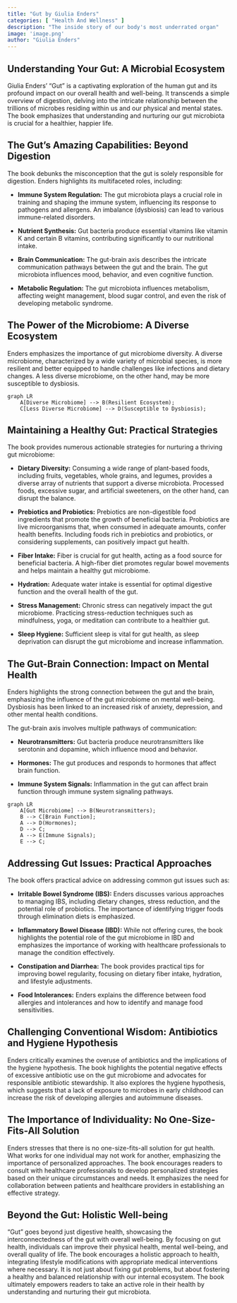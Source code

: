 ```yaml
---
title: "Gut by Giulia Enders"
categories: [ "Health And Wellness" ]
description: "The inside story of our body's most underrated organ"
image: 'image.png'
author: "Giulia Enders"
---
```

## Understanding Your Gut: A Microbial Ecosystem

Giulia Enders' "Gut" is a captivating exploration of the human gut and its profound impact on our overall health and well-being.  It transcends a simple overview of digestion, delving into the intricate relationship between the trillions of microbes residing within us and our physical and mental states.  The book emphasizes that understanding and nurturing our gut microbiota is crucial for a healthier, happier life.

## The Gut's Amazing Capabilities: Beyond Digestion

The book debunks the misconception that the gut is solely responsible for digestion. Enders highlights its multifaceted roles, including:

* **Immune System Regulation:** The gut microbiota plays a crucial role in training and shaping the immune system, influencing its response to pathogens and allergens.  An imbalance (dysbiosis) can lead to various immune-related disorders.

* **Nutrient Synthesis:** Gut bacteria produce essential vitamins like vitamin K and certain B vitamins, contributing significantly to our nutritional intake.

* **Brain Communication:** The gut-brain axis describes the intricate communication pathways between the gut and the brain. The gut microbiota influences mood, behavior, and even cognitive function.

* **Metabolic Regulation:** The gut microbiota influences metabolism, affecting weight management, blood sugar control, and even the risk of developing metabolic syndrome.


##  The Power of the Microbiome: A Diverse Ecosystem

Enders emphasizes the importance of gut microbiome diversity.  A diverse microbiome, characterized by a wide variety of microbial species, is more resilient and better equipped to handle challenges like infections and dietary changes.  A less diverse microbiome, on the other hand, may be more susceptible to dysbiosis.

```mermaid
graph LR
    A[Diverse Microbiome] --> B(Resilient Ecosystem);
    C[Less Diverse Microbiome] --> D(Susceptible to Dysbiosis);
```

##  Maintaining a Healthy Gut: Practical Strategies

The book provides numerous actionable strategies for nurturing a thriving gut microbiome:

* **Dietary Diversity:** Consuming a wide range of plant-based foods, including fruits, vegetables, whole grains, and legumes, provides a diverse array of nutrients that support a diverse microbiota. Processed foods, excessive sugar, and artificial sweeteners, on the other hand, can disrupt the balance.

* **Prebiotics and Probiotics:**  Prebiotics are non-digestible food ingredients that promote the growth of beneficial bacteria. Probiotics are live microorganisms that, when consumed in adequate amounts, confer health benefits.  Including foods rich in prebiotics and probiotics, or considering supplements, can positively impact gut health.

* **Fiber Intake:**  Fiber is crucial for gut health, acting as a food source for beneficial bacteria.  A high-fiber diet promotes regular bowel movements and helps maintain a healthy gut microbiome.


* **Hydration:** Adequate water intake is essential for optimal digestive function and the overall health of the gut.


* **Stress Management:** Chronic stress can negatively impact the gut microbiome. Practicing stress-reduction techniques such as mindfulness, yoga, or meditation can contribute to a healthier gut.

* **Sleep Hygiene:**  Sufficient sleep is vital for gut health, as sleep deprivation can disrupt the gut microbiome and increase inflammation.


## The Gut-Brain Connection: Impact on Mental Health

Enders highlights the strong connection between the gut and the brain, emphasizing the influence of the gut microbiome on mental well-being.  Dysbiosis has been linked to an increased risk of anxiety, depression, and other mental health conditions.

The gut-brain axis involves multiple pathways of communication:

* **Neurotransmitters:** Gut bacteria produce neurotransmitters like serotonin and dopamine, which influence mood and behavior.

* **Hormones:** The gut produces and responds to hormones that affect brain function.

* **Immune System Signals:** Inflammation in the gut can affect brain function through immune system signaling pathways.

```mermaid
graph LR
    A[Gut Microbiome] --> B(Neurotransmitters);
    B --> C[Brain Function];
    A --> D(Hormones);
    D --> C;
    A --> E(Immune Signals);
    E --> C;
```


##  Addressing Gut Issues: Practical Approaches

The book offers practical advice on addressing common gut issues such as:

* **Irritable Bowel Syndrome (IBS):**  Enders discusses various approaches to managing IBS, including dietary changes, stress reduction, and the potential role of probiotics. The importance of identifying trigger foods through elimination diets is emphasized.

* **Inflammatory Bowel Disease (IBD):** While not offering cures, the book highlights the potential role of the gut microbiome in IBD and emphasizes the importance of working with healthcare professionals to manage the condition effectively.

* **Constipation and Diarrhea:** The book provides practical tips for improving bowel regularity, focusing on dietary fiber intake, hydration, and lifestyle adjustments.

* **Food Intolerances:** Enders explains the difference between food allergies and intolerances and how to identify and manage food sensitivities.


##  Challenging Conventional Wisdom:  Antibiotics and Hygiene Hypothesis

Enders critically examines the overuse of antibiotics and the implications of the hygiene hypothesis. The book highlights the potential negative effects of excessive antibiotic use on the gut microbiome and advocates for responsible antibiotic stewardship. It also explores the hygiene hypothesis, which suggests that a lack of exposure to microbes in early childhood can increase the risk of developing allergies and autoimmune diseases.


## The Importance of Individuality: No One-Size-Fits-All Solution

Enders stresses that there is no one-size-fits-all solution for gut health.  What works for one individual may not work for another, emphasizing the importance of personalized approaches.  The book encourages readers to consult with healthcare professionals to develop personalized strategies based on their unique circumstances and needs.  It emphasizes the need for collaboration between patients and healthcare providers in establishing an effective strategy.



##  Beyond the Gut:  Holistic Well-being

"Gut" goes beyond just digestive health, showcasing the interconnectedness of the gut with overall well-being.  By focusing on gut health, individuals can improve their physical health, mental well-being, and overall quality of life.  The book encourages a holistic approach to health, integrating lifestyle modifications with appropriate medical interventions where necessary.  It is not just about fixing gut problems, but about fostering a healthy and balanced relationship with our internal ecosystem.  The book ultimately empowers readers to take an active role in their health by understanding and nurturing their gut microbiota.

